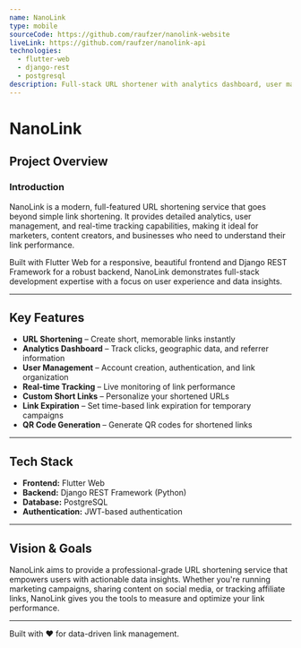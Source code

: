 ```yaml
---
name: NanoLink
type: mobile
sourceCode: https://github.com/raufzer/nanolink-website
liveLink: https://github.com/raufzer/nanolink-api
technologies:
  - flutter-web
  - django-rest
  - postgresql
description: Full-stack URL shortener with analytics dashboard, user management, and real-time link tracking.
---
```


# NanoLink

## Project Overview

### Introduction

NanoLink is a modern, full-featured URL shortening service that goes beyond simple link shortening. It provides detailed analytics, user management, and real-time tracking capabilities, making it ideal for marketers, content creators, and businesses who need to understand their link performance.

Built with Flutter Web for a responsive, beautiful frontend and Django REST Framework for a robust backend, NanoLink demonstrates full-stack development expertise with a focus on user experience and data insights.

---

## Key Features

- **URL Shortening** – Create short, memorable links instantly
- **Analytics Dashboard** – Track clicks, geographic data, and referrer information
- **User Management** – Account creation, authentication, and link organization
- **Real-time Tracking** – Live monitoring of link performance
- **Custom Short Links** – Personalize your shortened URLs
- **Link Expiration** – Set time-based link expiration for temporary campaigns
- **QR Code Generation** – Generate QR codes for shortened links

---

## Tech Stack

- **Frontend:** Flutter Web
- **Backend:** Django REST Framework (Python)
- **Database:** PostgreSQL
- **Authentication:** JWT-based authentication

---

## Vision & Goals

NanoLink aims to provide a professional-grade URL shortening service that empowers users with actionable data insights. Whether you're running marketing campaigns, sharing content on social media, or tracking affiliate links, NanoLink gives you the tools to measure and optimize your link performance.

---

Built with ❤️ for data-driven link management.
